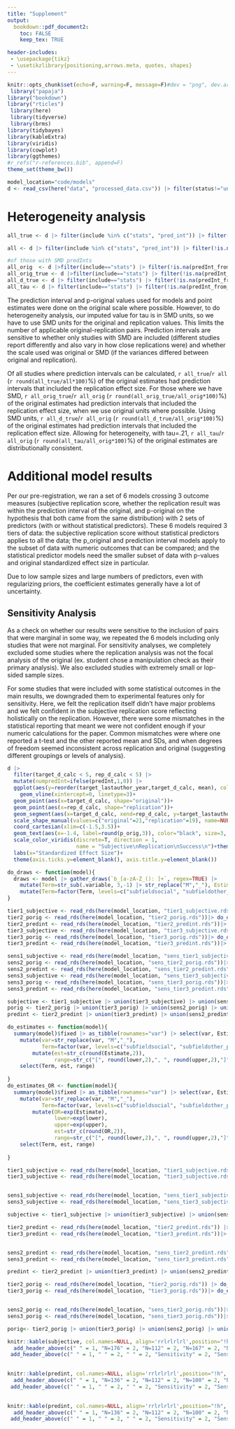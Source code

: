 ```yaml
---
title: "Supplement"
output:
  bookdown::pdf_document2:
    toc: FALSE
    keep_tex: TRUE

header-includes:
 - \usepackage{tikz}
 - \usetikzlibrary{positioning,arrows.meta, quotes, shapes}
---
```


```r
knitr::opts_chunk$set(echo=F, warning=F, message=F)#dev = "png", dev.args = list(type = "cairo-png")
 library("papaja")
library("bookdown")
library("rticles")
 library(here)
 library(tidyverse)
 library(brms)
library(tidybayes)
library(kableExtra)
library(viridis)
library(cowplot)
library(ggthemes)
#r_refs("r-references.bib", append=F)
theme_set(theme_bw())

model_location="code/models"
d <- read_csv(here("data", "processed_data.csv")) |> filter(status!="unusable") |> filter(include!="no")

```
# Heterogeneity analysis


```r

all_true <- d |> filter(include %in% c("stats", "pred_int")) |> filter(!is.na(predInt)) |> filter(predInt) |> nrow()

all <- d |> filter(include %in% c("stats", "pred_int")) |> filter(!is.na(predInt)) |> nrow()

#of those with SMD predInts
all_orig  <- d |>filter(include=="stats") |> filter(!is.na(predInt_from_d)) |> nrow()
all_orig_true <- d |>filter(include=="stats") |> filter(!is.na(predInt_from_d)) |> filter(predInt) |> nrow()
all_d_true <- d |> filter(include=="stats") |> filter(!is.na(predInt_from_d)) |> filter(predInt_from_d) |> nrow()
all_tau <- d |> filter(include=="stats") |> filter(!is.na(predInt_from_d)) |> filter(predInt_with_tau) |> nrow()

```

The prediction interval and p-original values used for models and point estimates were done on the original scale where possible. However, to do heterogeneity analysis, our imputed value for tau is in SMD units, so we have to use SMD units for the original and replication values. This limits the number of applicable original-replication pairs. Prediction intervals are sensitive to whether only studies with SMD are included (different studies report differently and also vary in how close replications were) and whether the scale used was original or SMD (if the variances differed between original and replication). 

Of all studies where prediction intervals can be calculated, `r all_true`/`r all` (`r round(all_true/all*100)`%) of the original estimates had prediction intervals that included the replication effect size. For those where we have SMD, `r all_orig_true`/`r all_orig` (`r round(all_orig_true/all_orig*100)`%) of the original estimates had prediction intervals that included the replication effect size, when we use original units where possible.  Using SMD units, `r all_d_true`/`r all_orig` (`r round(all_d_true/all_orig*100)`%) of the original estimates had prediction intervals that included the replication effect size. Allowing for heterogeneity, with tau=.21, `r all_tau`/`r all_orig` (`r round(all_tau/all_orig*100)`%) of the original estimates are distributionally consistent. 


# Additional model results

Per our pre-registration, we ran a set of 6 models crossing 3 outcome measures (subjective replication score, whether the replication result was within the prediction interval of the original, and p-original on the hypothesis that both came from the same distribution) with 2 sets of predictors (with or without statistical predictors). These 6 models required 3 tiers of data: the subjective replication score without statistical predictors applies to all the data; the p_original and prediction interval models apply to the subset of data with numeric outcomes that can be compared; and the statistical predictor models need the smaller subset of data with p-values and original standardized effect size in particular. 

Due to low sample sizes and large numbers of predictors, even with regularizing priors, the coefficient estimates generally have a lot of uncertainty. 

## Sensitivity Analysis

As a check on whether our results were sensitive to the inclusion of pairs that were marginal in some way, we repeated the 6 models including only studies that were not marginal. For sensitivity analyses, we completely excluded some studies where the replication analysis was not the focal analysis of the original (ex. student chose a manipulation check as their primary analysis). We also excluded studies with extremely small or lop-sided sample sizes. 

For some studies that were included with some statistical outcomes in the main results, we downgraded them to experimental features only for sensitivity. Here, we felt the replication itself didn't have major problems and we felt confident in the subjective replication score reflecting holistically on the replication. However, there were some mismatches in the statistical reporting that meant we were not confident enough if your numeric calculations for the paper. Common mismatches were  where one reported a t-test and the other reported mean and SDs, and when degrees of freedom seemed inconsistent across replication and original (suggesting different groupings or levels of analysis). 

```{=latex}
\definecolor{bad}{HTML}{FFCCCB}
		\definecolor{meh}{HTML}{efefef}
			\definecolor{good}{HTML}{abcdff}
	\tikzset{
		mynode/.style={
			draw, rectangle, align=center, text width=4.5cm, scale=1, font=\small, inner sep=.5ex},
		arrow/.style={
		 very thick,->,>=stealth}
	}
	
\begin{figure}
	\begin{tikzpicture}[auto,
		node distance = 6mm and 30mm,
		every edge quotes/.append style = {font=\footnotesize, text=black, text centered}
		]
		\node (n1) [mynode, fill=good] {\textbf{112} pairs with statistical predictors};
		\node (n2) [mynode, below=of n1, fill=good]       {\textbf{24} additional pairs for p-original and prediction interval};
		\node (n3) [mynode,below=of n2, fill=good]    {\textbf{40} additional pairs for subjective replication};
		
		\node (n4) [mynode, fill=meh, right=of n1] {\textbf{82} pairs with statistical predictors};
		\node (n5) [mynode, below=of n4, fill=meh]       {\textbf{18} additional pairs for p-original and prediction interval};
		\node (n6) [mynode,below=of n5, fill=meh]    {\textbf{67} additional pairs for subjective replication only};
		\node (n7) [mynode,below=of n6, fill=bad]    {\textbf{9} pairs excluded};

		\begin{scope}[line width=1 pt, >=Stealth]
			\draw [->]   (n1.east) edge [pos=.8, "82"] (n4.west);
			\draw [->]   (n1.east) edge [pos=.8,"25", sloped] (n6.west);
			\draw [->]   (n1.east) edge [pos=.85,"5", sloped] (n7.west);
			
			\draw [->]   (n2.east) edge [pos=.8,"18"] (n5.west);
			\draw [->]   (n2.east) edge [pos=.6,"4", sloped] (n6.west);
			\draw [->]   (n2.east) edge [pos=.45,"2", sloped] (n7.west);
			
			\draw [->]   (n3.east) edge [pos=.2,"38"] (n6.west);
			\draw [->]   (n3.east) edge [pos=.5,"2", sloped] (n7.west);
			
		\end{scope}
	\end{tikzpicture}
	\caption{Diagram of what studies were downgraded or excluded for the sensitivity analysis.}
	\end{figure}

```



```r

d |> 
  filter(target_d_calc < 5, rep_d_calc < 5) |>
  mutate(numpredInt=ifelse(predInt,1,0)) |> 
  ggplot(aes(y=reorder(target_lastauthor_year,target_d_calc, mean), color=as.factor(sub_rep)))+
    geom_vline(xintercept=0, linetype=3)+
  geom_point(aes(x=target_d_calc, shape="original"))+
  geom_point(aes(x=rep_d_calc, shape="replication"))+
  geom_segment(aes(x=target_d_calc, xend=rep_d_calc, y=target_lastauthor_year, yend=target_lastauthor_year))+
  scale_shape_manual(values=c("original"=21,"replication"=19), name=NULL)+
  coord_cartesian(xlim=c(-1.5,3.5))+
  geom_text(aes(x=-1.4, label=round(p_orig,3)), color="black", size=3, hjust=0, show.legend = F)+
  scale_color_viridis(discrete=T, direction = 1, 
                      name = "Subjective\nReplication\nSuccess\n")+theme_classic()+
  labs(x="Standardized Effect Size")+
  theme(axis.ticks.y=element_blank(), axis.title.y=element_blank())
```


```r
do_draws <- function(model){
  draws <- model |> gather_draws(`b_[a-zA-Z_(): ]+`, regex=TRUE) |> 
    mutate(Term=str_sub(.variable, 3,-1) |> str_replace("M","_"), Estimate=.value) |>  filter(Term!="Intercept") |> 
    mutate(Term=factor(Term, levels=c("subfieldsocial", "subfieldother_psych", "subfieldnon_psych", "is_within", "single_vignette", "change_platform", "open_data", "open_mat", "stanford", "z_pub_year", "z_log_trials", "z_log_sample", "z_log_ratio_ss","z_log_p","z_target_d_calc"), labels=c("Social", "Other psych", "Non psych", "Within participants", "Single vignette", "Switch to online", "Open data", "Open materials", "Stanford", "Publication year", "Log trials", "Log original sample size", "Log rep/orig sample", "P-value", "Original effect size"))) 
}

tier1_subjective <- read_rds(here(model_location, "tier1_subjective.rds")) |> do_draws() |> mutate(type="All original-replication pairs") |> mutate(sens="All data")
tier2_porig <- read_rds(here(model_location, "tier2_porig.rds"))|> do_draws() |>  mutate(type="All original-replication pairs") |> mutate(sens="All data")
tier2_predint <- read_rds(here(model_location, "tier2_predint.rds"))|> do_draws() |>  mutate(type="All original-replication pairs") |> mutate(sens="All data")
tier3_subjective <- read_rds(here(model_location, "tier3_subjective.rds"))|> do_draws() |> mutate(type="Only pairs with full statistical info") |> mutate(sens="All data")
tier3_porig <- read_rds(here(model_location, "tier3_porig.rds"))|> do_draws() |>  mutate(type="Only pairs with full statistical info") |> mutate(sens="All data")
tier3_predint <- read_rds(here(model_location, "tier3_predint.rds"))|> do_draws() |>  mutate(type="Only pairs with full statistical info") |> mutate(sens="All data")

sens1_subjective <- read_rds(here(model_location, "sens_tier1_subjective.rds"))|> do_draws() |> mutate(type="All original-replication pairs") |> mutate(sens="Sensitivity test")
sens2_porig <- read_rds(here(model_location, "sens_tier2_porig.rds"))|> do_draws() |> mutate(type="All original-replication pairs")|> mutate(sens="Sensitivity test")
sens2_predint <- read_rds(here(model_location, "sens_tier2_predint.rds"))|> do_draws() |> mutate(type="All original-replication pairs")|> mutate(sens="Sensitivity test")
sens3_subjective <- read_rds(here(model_location, "sens_tier3_subjective.rds"))|> do_draws()|> mutate(type="Only pairs with full statistical info")|> mutate(sens="Sensitivity test")
sens3_porig <- read_rds(here(model_location, "sens_tier3_porig.rds"))|> do_draws()|> mutate(type="Only pairs with full statistical info")|> mutate(sens="Sensitivity test")
sens3_predint <- read_rds(here(model_location, "sens_tier3_predint.rds"))|> do_draws()|> mutate(type="Only pairs with full statistical info")|> mutate(sens="Sensitivity test")

subjective <- tier1_subjective |> union(tier3_subjective) |> union(sens1_subjective) |> union(sens3_subjective) |> mutate(OR=exp(Estimate))
porig <- tier2_porig |> union(tier3_porig) |> union(sens2_porig) |> union(sens3_porig)
predint <- tier2_predint |> union(tier3_predint) |> union(sens2_predint) |> union(sens3_predint) |> mutate(OR=exp(Estimate))
```


```r
do_estimates <- function(model){
  summary(model)$fixed |> as_tibble(rownames="var") |> select(var, Estimate, lower=`l-95% CI`, upper=`u-95% CI`) |> filter(!str_detect(var, "Intercept")) |> 
    mutate(var=str_replace(var, "M","_"),
           Term=factor(var, levels=c("subfieldsocial", "subfieldother_psych", "subfieldnon_psych", "is_within", "single_vignette", "change_platform", "open_data", "open_mat", "stanford", "z_pub_year", "z_log_trials", "z_log_sample", "z_log_ratio_ss","z_log_p","z_target_d_calc"), labels=c("Social psych", "Other psych", "Non psych", "Within participants", "Single vignette", "Switch to online", "Open data", "Open materials", "Stanford", "Publication year", "Log trials", "Log original sample size", "Log rep/orig sample", "P-value", "Original effect size"))) |> 
        mutate(est=str_c(round(Estimate,2)), 
               range=str_c("[", round(lower,2),", ", round(upper,2),"]")) |> 
    select(Term, est, range)
  
}
do_estimates_OR <- function(model){
  summary(model)$fixed |> as_tibble(rownames="var") |> select(var, Estimate, lower=`l-95% CI`, upper=`u-95% CI`) |> filter(!str_detect(var, "Intercept")) |> 
    mutate(var=str_replace(var, "M","_"),
           Term=factor(var, levels=c("subfieldsocial", "subfieldother_psych", "subfieldnon_psych", "is_within", "single_vignette", "change_platform", "open_data", "open_mat", "stanford", "z_pub_year", "z_log_trials", "z_log_sample", "z_log_ratio_ss","z_log_p","z_target_d_calc"), labels=c("Social psych", "Other psych", "Non psych", "Within participants", "Single vignette", "Switch to online", "Open data", "Open materials", "Stanford", "Publication year", "Log trials", "Log original sample size", "Log rep/orig sample", "P-value", "Original effect size"))) |> 
        mutate(OR=exp(Estimate),
               lower=exp(lower),
               upper=exp(upper),
               est=str_c(round(OR,2)), 
               range=str_c("[", round(lower,2),", ", round(upper,2),"]")) |> 
    select(Term, est, range)
  
}
```

```r

tier1_subjective <- read_rds(here(model_location, "tier1_subjective.rds")) |> do_estimates_OR() |> mutate(type="All pairs") 
tier3_subjective <- read_rds(here(model_location, "tier3_subjective.rds"))|> do_estimates_OR() |> mutate(type="Full stats")


sens1_subjective <- read_rds(here(model_location, "sens_tier1_subjective.rds"))|> do_estimates_OR() |> mutate(type="All pairs: Sensitivity")
sens3_subjective <- read_rds(here(model_location, "sens_tier3_subjective.rds"))|> do_estimates_OR()|> mutate(type="Full stats: Sensitivity")

subjective <- tier1_subjective |> union(tier3_subjective) |> union(sens1_subjective) |> union(sens3_subjective) |> pivot_wider(id_cols=Term, names_from=type, values_from=c(est, range), values_fill="--") |> select(Term, "est_All pairs","range_All pairs", "est_Full stats", "range_Full stats",  "est_All pairs: Sensitivity" , "range_All pairs: Sensitivity", "est_Full stats: Sensitivity", "range_Full stats: Sensitivity") |> arrange(desc(`est_Full stats`))
```

```r

tier2_predint <- read_rds(here(model_location, "tier2_predint.rds")) |> do_estimates_OR() |> mutate(type="All pairs") 
tier3_predint <- read_rds(here(model_location, "tier3_predint.rds"))|> do_estimates_OR() |> mutate(type="Full stats")


sens2_predint <- read_rds(here(model_location, "sens_tier2_predint.rds"))|> do_estimates_OR() |> mutate(type="All pairs: Sensitivity")
sens3_predint <- read_rds(here(model_location, "sens_tier3_predint.rds"))|> do_estimates_OR()|> mutate(type="Full stats: Sensitivity")

predint <- tier2_predint |> union(tier3_predint) |> union(sens2_predint) |> union(sens3_predint) |> pivot_wider(id_cols=Term, names_from=type, values_from=c(est, range), values_fill="--") |> select(Term, "est_All pairs","range_All pairs", "est_Full stats", "range_Full stats",  "est_All pairs: Sensitivity" , "range_All pairs: Sensitivity", "est_Full stats: Sensitivity", "range_Full stats: Sensitivity") |> arrange(desc(`est_Full stats`))
```

```r

tier2_porig <- read_rds(here(model_location, "tier2_porig.rds")) |> do_estimates() |> mutate(type="All pairs") 
tier3_porig <- read_rds(here(model_location, "tier3_porig.rds"))|> do_estimates() |> mutate(type="Full stats")


sens2_porig <- read_rds(here(model_location, "sens_tier2_porig.rds"))|> do_estimates() |> mutate(type="All pairs: Sensitivity")
sens3_porig <- read_rds(here(model_location, "sens_tier3_porig.rds"))|> do_estimates()|> mutate(type="Full stats: Sensitivity")

porig<- tier2_porig |> union(tier3_porig) |> union(sens2_porig) |> union(sens3_porig) |> pivot_wider(id_cols=Term, names_from=type, values_from=c(est, range), values_fill="--") |> select(Term, "est_All pairs","range_All pairs", "est_Full stats", "range_Full stats",  "est_All pairs: Sensitivity" , "range_All pairs: Sensitivity", "est_Full stats: Sensitivity", "range_Full stats: Sensitivity") |> arrange(desc(`est_Full stats`))
```

```r
knitr::kable(subjective, col.names=NULL, align='rrlrlrlrl',position="!h", caption="Odds ratios and 95\\% CrI from ordinal models predicting subjective replication scores. All pairs indicates that all pairs used, regardless of whether they had full statistical information; Full stats indicates that only pairs with full statistical information was used. Sensitivity indicates that it was a sensitivity test.", booktabs=T, linesep="") |> kable_styling() |>  
  add_header_above(c(" " = 1, "N=176" = 2, "N=112" = 2, "N=167" = 2, "N=82"=2)) |> 
 add_header_above(c(" " = 1, " " = 2, " " = 2, "Sensitivity" = 2, "Sensitivity"=2)) |> add_header_above(c(" " = 1, "All pairs" = 2, "Full stats" = 2, "All pairs" = 2, "Full stats"=2))
  

```

```r
knitr::kable(predint, col.names=NULL, align='rrlrlrlrl',position="!h", caption="Odds ratios and 95\\% CrI from logistic models predicting whether the prediction interval of the original effect contained the replication effect. All pairs indicates that all pairs with calculable prediction intervals were used, regardless of whether they had full statistical information; Full stats indicates that only data with full statistical information was used. Sensitivity indicates that it was a sensitivity test.", booktabs=T, linesep="") |> kable_styling() |>  
  add_header_above(c(" " = 1, "N=136" = 2, "N=112" = 2, "N=100" = 2, "N=82"=2)) |> 
 add_header_above(c(" " = 1, " " = 2, " " = 2, "Sensitivity" = 2, "Sensitivity"=2)) |> add_header_above(c(" " = 1, "All pairs" = 2, "Full stats" = 2, "All pairs" = 2, "Full stats"=2))
  

```

```r
knitr::kable(predint, col.names=NULL, align='rrlrlrlrl',position="!h", caption="Coefficients and 95\\% CrI from linear models predictiong the p-original value between the original and replicaiton effects. All pairs indicates that all pairs with calculable prediction intervals were used, regardless of whether they had full statistical information; Full stats indicates that only data with full statistical information was used. Sensitivity indicates that it was a sensitivity test.", booktabs=T, linesep="") |> kable_styling() |>  
  add_header_above(c(" " = 1, "N=136" = 2, "N=112" = 2, "N=100" = 2, "N=82"=2)) |> 
 add_header_above(c(" " = 1, " " = 2, " " = 2, "Sensitivity" = 2, "Sensitivity"=2)) |> add_header_above(c(" " = 1, "All pairs" = 2, "Full stats" = 2, "All pairs" = 2, "Full stats"=2))
  

```

